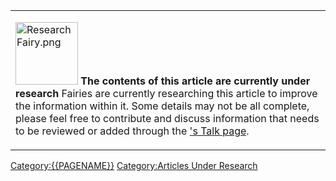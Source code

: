 {| style=" background:#eeffff; width:100%; padding:10px; margin:20px; border:1px solid gray; border-radius:10px;"
| valign="center"|  [[File:ResearchFairy.png|left|100px]]  '''The contents of this article are currently under research'''  
Fairies are currently researching this article to improve the information within it. Some details may not be all complete, please feel free to contribute and discuss information that needs to be reviewed or added through the [[{{TALKPAGENAME}}|{{PAGENAME}}'s Talk page]].

|}
<includeonly>[[Category:{{PAGENAME}}]][[Category:Articles Under Research]]</includeonly><noinclude>
{{documentation}}</noinclude>